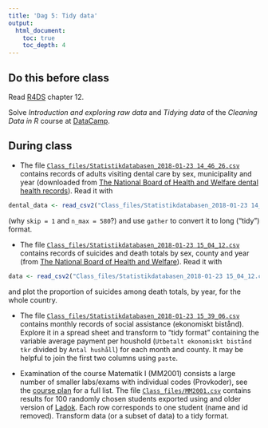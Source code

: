 ```yaml
---
title: 'Dag 5: Tidy data'
output:
  html_document:
    toc: true
    toc_depth: 4    
---
```


## Do this before class

Read [R4DS](http://r4ds.had.co.nz/) chapter 12.

Solve *Introduction and exploring raw data* and *Tidying data* of the *Cleaning Data in R* course at [DataCamp](https://www.datacamp.com/enterprise/mt5013-ht19/assignments).

## During class

* The file [`Class_files/Statistikdatabasen_2018-01-23 14_46_26.csv`](https://github.com/MT5013-HT18/Class_files/blob/master/Statistikdatabasen_2018-01-23%2014_46_26.csv) contains records of adults visiting dental care by sex, municipality and year (downloaded from [The National Board of Health and Welfare dental health records](http://www.socialstyrelsen.se/statistik/statistikdatabas/tandhalsa)). Read it with
```r
dental_data <- read_csv2("Class_files/Statistikdatabasen_2018-01-23 14_46_26.csv", skip = 1, n_max = 580)
```
(why `skip = 1` and  `n_max = 580`?) and use `gather` to convert it to long ("tidy") format.

* The file [`Class_files/Statistikdatabasen_2018-01-23 15_04_12.csv`](https://github.com/MT5013-HT18/Class_files/blob/master/Statistikdatabasen_2018-01-23%2015_04_12.csv) contains records of suicides and death totals by sex, county and year (from [The National Board of Health and Welfare](http://www.socialstyrelsen.se/statistik/statistikdatabas/dodsorsaker)). Read it with

```r
data <- read_csv2("Class_files/Statistikdatabasen_2018-01-23 15_04_12.csv", skip = 1, n_max = 80)
```

and plot the proportion of suicides among death totals, by year, for the whole country.

* The file [`Class_files/Statistikdatabasen_2018-01-23 15_39_06.csv`](https://github.com/MT5013-HT18/Class_files/blob/master/Statistikdatabasen_2018-01-23%2015_39_06.csv) contains monthly records of social assistance (ekonomiskt bistånd). Explore it in a spread sheet and transform to  "tidy format" containing the variable average payment per houshold (`Utbetalt ekonomiskt bistånd tkr` divided by `Antal hushåll`) for each month and county. It may be helpful to join the first two columns using `paste`.

* Examination of the course Matematik I (MM2001) consists a large number of smaller labs/exams with individual codes (Provkoder), see the 
 [course plan](https://sisu.it.su.se/pdf_creator/8940/34903) for a full list. The file [`Class_files/MM2001.csv`](https://github.com/MT5013-HT18/Class_files/blob/master/MM2001.csv) contains results for 100 randomly chosen students exported using and older version of [Ladok](https://sv.wikipedia.org/wiki/LADOK). Each row corresponds to one student (name and id removed). Transform data (or a subset of data) to a tidy format.
 